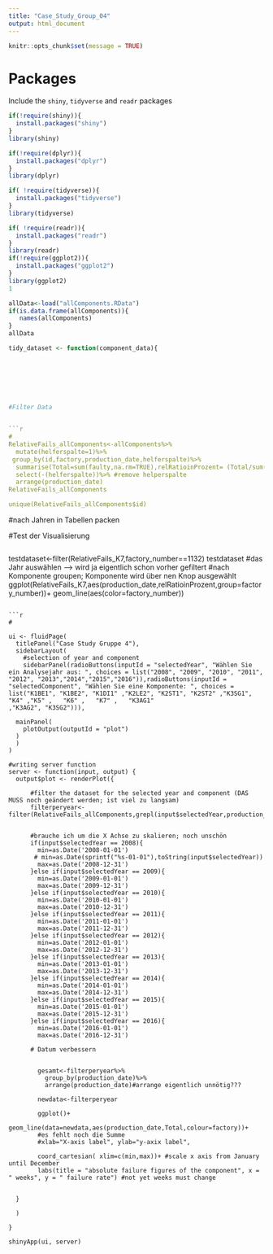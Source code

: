 ```yaml
---
title: "Case_Study_Group_04"
output: html_document
---
```


```r
knitr::opts_chunk$set(message = TRUE)
```

# Packages
Include the `shiny`, `tidyverse` and `readr` packages
```r
if(!require(shiny)){
  install.packages("shiny")
}
library(shiny)

if(!require(dplyr)){
  install.packages("dplyr")
}
library(dplyr)

if( !require(tidyverse)){
  install.packages("tidyverse")
}
library(tidyverse)

if( !require(readr)){
  install.packages("readr")
}
library(readr)
if(!require(ggplot2)){
  install.packages("ggplot2")
}
library(ggplot2)
1

allData<-load("allComponents.RData") 
if(is.data.frame(allComponents)){
   names(allComponents)
}
allData
```

```r
tidy_dataset <- function(component_data){
  

  
   
  


#Filter Data


```r


#
RelativeFails_allComponents<-allComponents%>%
  mutate(helferspalte=1)%>%
 group_by(id,factory,production_date,helferspalte)%>%
  summarise(Total=sum(faulty,na.rm=TRUE),relRatioinProzent= (Total/sum(helferspalte))*100)%>%
  select(-(helferspalte))%>% #remove helperspalte
  arrange(production_date)
RelativeFails_allComponents

unique(RelativeFails_allComponents$id)
```

#nach Jahren in Tabellen packen

#Test der Visualisierung
```r
```
testdataset<-filter(RelativeFails_K7,factory_number==1132)
testdataset
#das Jahr auswählen --> wird ja eigentlich schon vorher gefiltert
#nach Komponente groupen; Komponente wird über nen Knop ausgewählt
ggplot(RelativeFails_K7,aes(production_date,relRatioinProzent,group=factory_number))+
  geom_line(aes(color=factory_number))

```

```r
#

ui <- fluidPage(
  titlePanel("Case Study Gruppe 4"),
  sidebarLayout(
    #selection of year and component
    sidebarPanel(radioButtons(inputId = "selectedYear", "Wählen Sie ein Analysejahr aus: ", choices = list("2008", "2009", "2010", "2011", "2012", "2013","2014","2015","2016")),radioButtons(inputId = "selectedComponent", "Wählen Sie eine Komponente: ", choices = list("K1BE1", "K1BE2", "K1DI1" ,"K2LE2", "K2ST1", "K2ST2" ,"K3SG1", "K4" ,"K5" ,   "K6" ,   "K7" ,   "K3AG1"
,"K3AG2", "K3SG2"))),
    
  mainPanel(
    plotOutput(outputId = "plot")
  )
  )
)

#writing server function
server <- function(input, output) {
  output$plot <- renderPlot({

      #filter the dataset for the selected year and component (DAS MUSS noch geändert werden; ist viel zu langsam)
      filterperyear<-filter(RelativeFails_allComponents,grepl(input$selectedYear,production_date)==TRUE&grepl(input$selectedComponent,id)==TRUE)
     
      
      #brauche ich um die X Achse zu skalieren; noch unschön
      if(input$selectedYear == 2008){
        min=as.Date('2008-01-01')
       # min=as.Date(sprintf("%s-01-01"),toString(input$selectedYear))
        max=as.Date('2008-12-31')
      }else if(input$selectedYear == 2009){
        min=as.Date('2009-01-01')
        max=as.Date('2009-12-31')
      }else if(input$selectedYear == 2010){
        min=as.Date('2010-01-01')
        max=as.Date('2010-12-31')
      }else if(input$selectedYear == 2011){
        min=as.Date('2011-01-01')
        max=as.Date('2011-12-31')
      }else if(input$selectedYear == 2012){
        min=as.Date('2012-01-01')
        max=as.Date('2012-12-31')
      }else if(input$selectedYear == 2013){
        min=as.Date('2013-01-01')
        max=as.Date('2013-12-31')
      }else if(input$selectedYear == 2014){
        min=as.Date('2014-01-01')
        max=as.Date('2014-12-31')
      }else if(input$selectedYear == 2015){
        min=as.Date('2015-01-01')
        max=as.Date('2015-12-31')
      }else if(input$selectedYear == 2016){
        min=as.Date('2016-01-01')
        max=as.Date('2016-12-31')
     
      # Datum verbessern
      
      
        gesamt<-filterperyear%>%
          group_by(production_date)%>%
          arrange(production_date)#arrange eigentlich unnötig???
      
        newdata<-filterperyear
         
        ggplot()+
        geom_line(data=newdata,aes(production_date,Total,colour=factory))+
        #es fehlt noch die Summe
        #xlab="X-axis label", ylab="y-axix label",
        
        coord_cartesian( xlim=c(min,max))+ #scale x axis from January until December
        labs(title = "absolute failure figures of the component", x = " weeks", y = " failure rate") #not yet weeks must change


  }    

  )
 
}

shinyApp(ui, server)
```
